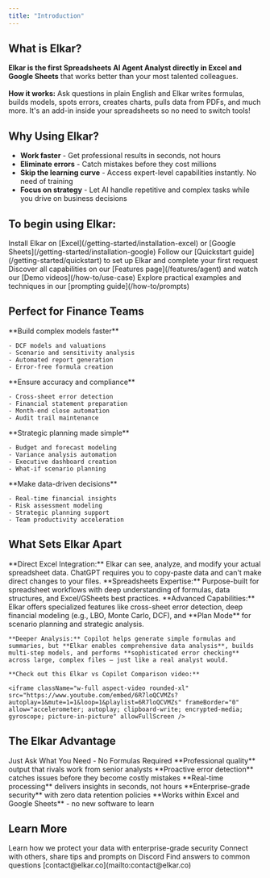 ```yaml
---
title: "Introduction"
---
```


## What is Elkar?

**Elkar is the first Spreadsheets AI Agent Analyst directly in Excel and Google Sheets** that works better than your most talented colleagues.\
\
**How it works:** Ask questions in plain English and Elkar writes formulas, builds models, spots errors, creates charts, pulls data from PDFs, and much more. It's an add-in inside your spreadsheets so no need to switch tools\!

## Why Using Elkar?

- **Work faster** - Get professional results in seconds, not hours
- **Eliminate errors** - Catch mistakes before they cost millions
- **Skip the learning curve** - Access expert-level capabilities instantly. No need of training
- **Focus on strategy** - Let AI handle repetitive and complex tasks while you drive on business decisions

## To begin using Elkar:

<Steps>
  <Step title="Installation">
    Install Elkar on [Excel](/getting-started/installation-excel) or [Google Sheets](/getting-started/installation-google)
  </Step>
  <Step title="Quick Setup">
    Follow our [Quickstart guide](/getting-started/quickstart) to set up Elkar and complete your first request
  </Step>
  <Step title="Explore Features">
    Discover all capabilities on our [Features page](/features/agent) and watch our [Demo videos](/how-to/use-case)
  </Step>
  <Step title="Learn Best Practices">
    Explore practical examples and techniques in our [prompting guide](/how-to/prompts)
  </Step>
</Steps>

## Perfect for Finance Teams

<Tabs>
  <Tab title="Financial Analysts">
    **Build complex models faster**

    - DCF models and valuations
    - Scenario and sensitivity analysis
    - Automated report generation
    - Error-free formula creation
  </Tab>
  <Tab title="Controllers">
    **Ensure accuracy and compliance**

    - Cross-sheet error detection
    - Financial statement preparation
    - Month-end close automation
    - Audit trail maintenance
  </Tab>
  <Tab title="FP&A Teams">
    **Strategic planning made simple**

    - Budget and forecast modeling
    - Variance analysis automation
    - Executive dashboard creation
    - What-if scenario planning
  </Tab>
  <Tab title="CFOs">
    **Make data-driven decisions**

    - Real-time financial insights
    - Risk assessment modeling
    - Strategic planning support
    - Team productivity acceleration
  </Tab>
</Tabs>

## What Sets Elkar Apart

<AccordionGroup>
  <Accordion title="How is Elkar different from ChatGPT?">
    **Direct Excel Integration:** Elkar can see, analyze, and modify your actual spreadsheet data. ChatGPT requires you to copy-paste data and can't make direct changes to your files. **Spreadsheets Expertise:** Purpose-built for spreadsheet workflows with deep understanding of formulas, data structures, and Excel/GSheets best practices.
  </Accordion>
  <Accordion title="What about Microsoft Copilot in Excel?">
    **Advanced Capabilities:** Elkar offers specialized features like cross-sheet error detection, deep financial modeling (e.g., LBO, Monte Carlo, DCF), and **Plan Mode** for scenario planning and strategic analysis.

    **Deeper Analysis:** Copilot helps generate simple formulas and summaries, but **Elkar enables comprehensive data analysis**, builds multi-step models, and performs **sophisticated error checking** across large, complex files — just like a real analyst would.

    **Check out this Elkar vs Copilot Comparison video:**

    <iframe className="w-full aspect-video rounded-xl" src="https://www.youtube.com/embed/6R7loQCVMZs?autoplay=1&mute=1=1&loop=1&playlist=6R7loQCVMZs" frameBorder="0" allow="accelerometer; autoplay; clipboard-write; encrypted-media; gyroscope; picture-in-picture" allowFullScreen />
  </Accordion>
</AccordionGroup>

## The Elkar Advantage

<CardGroup cols={3}>
  <Card title="Chat Interface" icon="message-captions">
    Just Ask What You Need - No Formulas Required
  </Card>
  <Card title="Expert-Level Results" icon="award">
    **Professional quality** output that rivals work from senior analysts
  </Card>
  <Card title="Error Prevention" icon="shield-check">
    **Proactive error detection** catches issues before they become costly mistakes
  </Card>
  <Card title="Instant Analysis" icon="bolt-lightning">
    **Real-time processing** delivers insights in seconds, not hours
  </Card>
  <Card title="Secure & Private" icon="lock">
    **Enterprise-grade security** with zero data retention policies
  </Card>
  <Card title="Seamless Integration" icon="plug">
    **Works within Excel and Google Sheets** - no new software to learn
  </Card>
</CardGroup>

## Learn More

<CardGroup cols={2}>
  <Card title="Security & Privacy" icon="shield" href="/help/data-security">
    Learn how we protect your data with enterprise-grade security
  </Card>
  <Card title="Join Community" icon="users" href="https://discord.gg/k89v3cF6fX">
    Connect with others, share tips and prompts on Discord
  </Card>
  <Card title="FAQ & Support" icon="question" href="/help/faq">
    Find answers to common questions
  </Card>
  <Card title="Contact Us" icon="envelope" href="/help/contact">
    [contact@elkar.co](mailto:contact@elkar.co)
  </Card>
</CardGroup>
